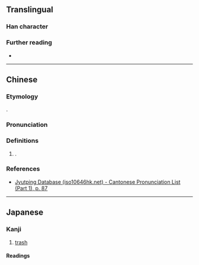{{character info}}
==Translingual==

===Han character===
{{Han char|rn=32|rad=土|as=07|sn=10|four=|canj=GTOP|ids=⿰土花}}

===Further reading===
* {{Han ref|kx=0232.181|hdz=10443.051|uh=57D6|ud=22486}}

----

==Chinese==
{{zh-forms}}

===Etymology===
{{obor|zh|ja|埖}}.

===Pronunciation===
{{zh-pron
|m=huā
|m-s=
|dg=
|c=faa1
|c-t=
|g=
|h=pfs=
|j=
|mb=
|md=
|mn=
|mn-t=
|w=
|x=
|mc=y
|oc=y
|cat=
}}

===Definitions===
{{head|zh|Han character}}

# {{ngd|Only used in Japanese proper nouns}}.

===References===
* [http://www.iso10646hk.net/jp/document/download.jsp Jyutping Database (iso10646hk.net) - Cantonese Pronunciation List (Part 1), p. 87]

----

==Japanese==

===Kanji===
{{ja-kanji|grade=|rs=土07}}

# [[trash]]

====Readings====
{{ja-readings
|on=
|kun=ごみ-}}